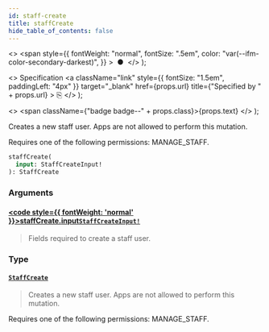 ```yaml
---
id: staff-create
title: staffCreate
hide_table_of_contents: false
---
```


  <>
    <span
      style={{
        fontWeight: "normal",
        fontSize: ".5em",
        color: "var(--ifm-color-secondary-darkest)",
      }}
    >
      &nbsp;●&nbsp;
    </span>
  </>
);

  <>
    Specification
    <a
      className="link"
      style={{ fontSize: "1.5em", paddingLeft: "4px" }}
      target="\_blank"
      href={props.url}
      title={"Specified by " + props.url}
    >
      ⎘
    </a>
  </>
);

  <>
    <span className={"badge badge--" + props.class}>{props.text}</span>
  </>
);

Creates a new staff user. Apps are not allowed to perform this mutation.

Requires one of the following permissions: MANAGE_STAFF.

```graphql
staffCreate(
  input: StaffCreateInput!
): StaffCreate
```

### Arguments

#### [<code style={{ fontWeight: 'normal' }}>staffCreate.<b>input</b></code>](#)<Bullet />[`StaffCreateInput!`](../../api-reference/users/inputs/staff-create-input) <Badge class="secondary" text="non-null"/> <Badge class="secondary" text="input"/> <Badge class="secondary" text="users"/>

> Fields required to create a staff user.

### Type

#### [`StaffCreate`](../../api-reference/users/objects/staff-create) <Badge class="secondary" text="object"/> <Badge class="secondary" text="users"/>

> Creates a new staff user. Apps are not allowed to perform this mutation.

Requires one of the following permissions: MANAGE_STAFF.

>
